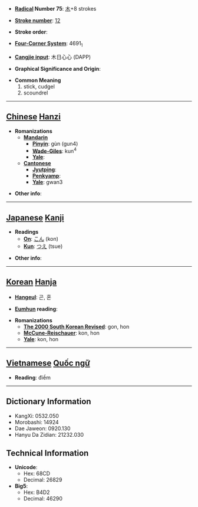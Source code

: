 * '''[[Wiktionary:Chinese radical index| Radical]] Number 75''': [[Wiktionary:Chinese radical index 木|木]]+8 strokes

* '''[[Wiktionary:Chinese total strokes index|Stroke number]]''': [[Wiktionary:Chinese total strokes index 12|12]]

* '''Stroke order''': 

* '''[[Wiktionary:Chinese four corner index|Four-Corner System]]''': 4691<sub>1</sub>

* '''[[Wiktionary:Chinese Cangjie index|Cangjie input]]''': 木日心心 (DAPP)

* '''Graphical Significance and Origin''': 

* '''Common Meaning'''
*#stick, cudgel
*# scoundrel


----

== [[Chinese]] [[Hanzi]] ==

* '''Romanizations'''
** '''[[Mandarin]]'''
*** '''[[Pinyin]]''': gùn (gun4)
*** '''[[Wade-Giles]]''': kun<sup>4</sup>
*** '''[[Yale]]''': 
** '''[[Cantonese]]'''
*** '''[[Jyutping]]''':
*** '''[[Penkyamp]]''': 
*** '''[[Yale]]''': gwan3

* '''Other info''': 

----

== [[Japanese]] [[Kanji]] ==

* '''Readings'''
** '''[[On]]''': [[こん]] (kon)
** '''[[Kun]]''': [[つえ]] (tsue)

* '''Other info''':  

----

== [[Korean]] [[Hanja]] ==

* '''[[Hangeul]]''': 곤, 혼

* '''[[Eumhun]] reading''': 

* '''Romanizations'''
** '''[[The 2000 South Korean Revised Romanization|The 2000 South Korean Revised]]''': gon, hon
** '''[[McCune-Reischauer]]''': kon, hon
** '''[[Yale]]''': kon, hon


----

== [[Vietnamese]] [[Quốc ngữ]] ==

* '''Reading''': điềm

----

== Dictionary Information ==

* KangXi: 0532.050
* Morobashi: 14924
* Dae Jaweon: 0920.130
* Hanyu Da Zidian: 21232.030

== Technical Information ==

* '''Unicode''':
** Hex: 68CD
** Decimal: 26829
* '''Big5''':
** Hex: B4D2
** Decimal: 46290